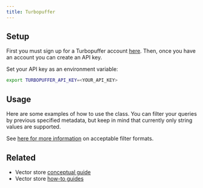 ```yaml
---
title: Turbopuffer
---
```


## Setup

First you must sign up for a Turbopuffer account [here](https://turbopuffer.com/join).
Then, once you have an account you can create an API key.

Set your API key as an environment variable:

```bash
export TURBOPUFFER_API_KEY=<YOUR_API_KEY>
```

## Usage


Here are some examples of how to use the class. You can filter your queries by previous specified metadata, but
keep in mind that currently only string values are supported.

See [here for more information](https://turbopuffer.com/docs/reference/query#filter-parameters) on acceptable filter formats.

<Turbopuffer />

## Related

- Vector store [conceptual guide](/oss/javascript/integrations/vectorstores)
- Vector store [how-to guides](/oss/javascript/integrations/vectorstores)
